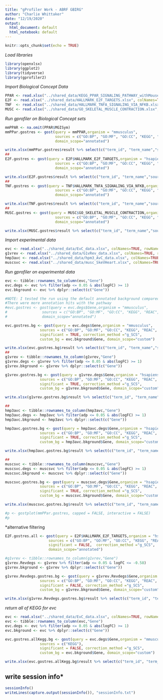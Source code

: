 ---
title: "gProfiler Work - ABRF GBIRG"
author: "Charlie Whittaker"
date: "12/19/2020"
output: 
  html_document: default
  html_notebook: default
---

```{r setup, include=FALSE}
knitr::opts_chunk$set(echo = TRUE)
```

*Load libraries*

```{r, warning=FALSE,error=FALSE,message=FALSE}
library(openxlsx)
library(ggplot2)
library(tidyverse)
library(gprofiler2)
```

*Import Biological Concept Data*

```{r}
PPAR <- read.xlsx("../shared_data/KEGG_PPAR_SIGNALING_PATHWAY_withMouse.xlsx", colNames=TRUE, rowNames=FALSE)
E2F <- read.xlsx("../shared_data/HALLMARK_E2F_TARGETS.xlsx", colNames=TRUE, rowNames=FALSE)
TNF  <- read.xlsx("../shared_data/HALLMARK_TNFA_SIGNALING_VIA_NFKB.xlsx", colNames=TRUE, rowNames=FALSE)
MUSC <- read.xlsx("../shared_data/GO_SKELETAL_MUSCLE_CONTRACTION.xlsx", colNames=TRUE, rowNames=FALSE)
```

*Run gprofiler on Biological Concept sets*

```{r}
mmPPAR <- na.omit(PPAR$MGISym)
mmPPar.gostres <- gost(query = mmPPAR,organism = "mmusculus", 
                       sources = c("GO:BP", "GO:MF", "GO:CC", "KEGG", "REAC", "WP"), 
                       domain_scope="annotated")

write.xlsx(mmPPar.gostres$result %>% select(c("term_id", "term_name","source","p_value", "query_size", "intersection_size")), file="mmPPAR.gprofiler.xlsx")
##
E2F.gostres <- gost(query = E2F$HALLMARK_E2F_TARGETS,organism = "hsapiens", 
                       sources = c("GO:BP", "GO:MF", "GO:CC", "KEGG", "REAC", "WP"), 
                       domain_scope="annotated")

write.xlsx(E2F.gostres$result %>% select(c("term_id", "term_name","source","p_value", "query_size", "intersection_size")), file="E2F.gprofiler.xlsx")
##
TNF.gostres <- gost(query = TNF$HALLMARK_TNFA_SIGNALING_VIA_NFKB,organism = "hsapiens", 
                       sources = c("GO:BP", "GO:MF", "GO:CC", "KEGG", "REAC", "WP"), 
                       domain_scope="annotated")

write.xlsx(TNF.gostres$result %>% select(c("term_id", "term_name","source","p_value", "query_size", "intersection_size")), file="TNF.gprofiler.xlsx")
##
MUSC.gostres <- gost(query = MUSC$GO_SKELETAL_MUSCLE_CONTRACTION,organism = "hsapiens", 
                       sources = c("GO:BP", "GO:MF", "GO:CC", "KEGG", "REAC", "WP"), 
                       domain_scope="annotated")

write.xlsx(MUSC.gostres$result %>% select(c("term_id", "term_name","source","p_value", "query_size", "intersection_size")), file="MUSC.gprofiler.xlsx")
```

*Import experimental data*

```{r}
evc <- read.xlsx("../shared_data/EvC_data.xlsx", colNames=TRUE, rowNames=TRUE)
g1vrev <- read.xlsx("../shared_data/G1vRev_data.xlsx", colNames=TRUE, rowNames=TRUE)
hmp3avc <- read.xlsx("../shared_data/hpm3_AvC_data.xlsx", colNames=TRUE, rowNames=TRUE)
muscsvc <- read.xlsx("../shared_data/musc_SkeVHeart.xlsx", colNames=TRUE, rowNames=TRUE)
```

*Run gprofiler on experimental data*
```{r}
evc <- tibble::rownames_to_column(evc,"Gene")
evc.degs <- evc %>% filter(adp <= 0.05 & abs(logFC) >= 1)
evc.bkground <- evc %>% dplyr::select(c("Gene"))

#NOTE: I tested the run using the default annotated background compared to the gene list from the data file.
#There were more annotation hits with the pathway
#evc.gostres <- gost(query = evc.degs$Gene,organism = "mmusculus", 
#                sources = c("GO:BP", "GO:MF", "GO:CC", "KEGG", "REAC", "WP"), 
#                domain_scope="annotated")

evc.gostres.bg <- gost(query = evc.degs$Gene,organism = "mmusculus", 
                sources = c("GO:BP", "GO:MF", "GO:CC", "KEGG", "REAC", "WP"),
                significant = TRUE, correction_method ="g_SCS",
                custom_bg = evc.bkground$Gene, domain_scope="custom")

write.xlsx(evc.gostres.bg$result %>% select(c("term_id", "term_name","source","p_value", "query_size", "intersection_size")), file="evc.gprofiler.xlsx")
##
g1vrev <- tibble::rownames_to_column(g1vrev,"Gene")
g1vrev.degs <- g1vrev %>% filter(adp <= 0.05 & abs(logFC) >= 1)
g1vrev.bkground <- g1vrev %>% dplyr::select(c("Gene"))

g1vrev.gostres.bg <- gost(query = g1vrev.degs$Gene,organism = "hsapiens", 
                sources = c("GO:BP", "GO:MF", "GO:CC", "KEGG", "REAC", "WP"),
                significant = TRUE, correction_method ="g_SCS",
                custom_bg = g1vrev.bkground$Gene, domain_scope="custom")

write.xlsx(g1vrev.gostres.bg$result %>% select(c("term_id", "term_name","source","p_value", "query_size", "intersection_size")), file="g1vrev.gprofiler.xlsx")

##
hmp3avc <- tibble::rownames_to_column(hmp3avc,"Gene")
hmp3avc.degs <- hmp3avc %>% filter(adp <= 0.05 & abs(logFC) >= 1)
hmp3avc.bkground <- hmp3avc %>% dplyr::select(c("Gene"))

hmp3avc.gostres.bg <- gost(query = hmp3avc.degs$Gene,organism = "hsapiens", 
                sources = c("GO:BP", "GO:MF", "GO:CC", "KEGG", "REAC", "WP"),
                significant = TRUE, correction_method ="g_SCS",
                custom_bg = hmp3avc.bkground$Gene, domain_scope="custom")

write.xlsx(hmp3avc.gostres.bg$result %>% select(c("term_id", "term_name","source","p_value", "query_size", "intersection_size")), file="hmp3avc.gprofiler.xlsx")

##
muscsvc <- tibble::rownames_to_column(muscsvc,"Gene")
muscsvc.degs <- muscsvc %>% filter(adp <= 0.05 & abs(logFC) >= 1)
muscsvc.bkground <- muscsvc %>% dplyr::select(c("Gene"))

muscsvc.gostres.bg <- gost(query = muscsvc.degs$Gene,organism = "hsapiens", 
                sources = c("GO:BP", "GO:MF", "GO:CC", "KEGG", "REAC", "WP"),
                significant = TRUE, correction_method ="g_SCS",
                custom_bg = muscsvc.bkground$Gene, domain_scope="custom")

write.xlsx(muscsvc.gostres.bg$result %>% select(c("term_id", "term_name","source","p_value", "query_size", "intersection_size")), file="muscsvc.gprofiler.xlsx")

#p <- gostplot(mmPPar.gostres, capped = FALSE, interactive = FALSE)
#p
```

*alternative filtering

```{r}
E2F.gostres.all <- gost(query = E2F$HALLMARK_E2F_TARGETS,organism = "hsapiens", 
                    sources = c("GO:BP", "GO:MF", "GO:CC", "KEGG", "REAC", "WP"),
                    significant = FALSE,  correction_method ="g_SCS",
                    domain_scope="annotated")

#g1vrev <- tibble::rownames_to_column(g1vrev,"Gene")
g1vrev.Revdegs <- g1vrev %>% filter(adp <= 0.05 & logFC <= -0.58)
g1vrev.bkground <- g1vrev %>% dplyr::select(c("Gene"))

g1vrev.Revdegs.gostres.bg <- gost(query = g1vrev.Revdegs$Gene,organism = "hsapiens", 
                sources = c("GO:BP", "GO:MF", "GO:CC", "KEGG", "REAC", "WP"),
                significant = FALSE, correction_method ="g_SCS",
                custom_bg = g1vrev.bkground$Gene, domain_scope="custom")

write.xlsx(g1vrev.Revdegs.gostres.bg$result %>% select(c("term_id", "term_name","source","p_value", "query_size", "intersection_size")), file="g1vrev.RevDegs.gprofiler.xlsx")
```

*return all of KEGG for evc*
```{r}
evc <- read.xlsx("../shared_data/EvC_data.xlsx", colNames=TRUE, rowNames=TRUE)
evc <- tibble::rownames_to_column(evc,"Gene")
evc.degs <- evc %>% filter(adp <= 0.05 & abs(logFC) >= 1)
evc.bkground <- evc %>% dplyr::select(c("Gene"))

evc.gostres.allKegg.bg <- gost(query = evc.degs$Gene,organism = "mmusculus", 
                sources = c("KEGG"),
                significant = FALSE, correction_method ="g_SCS",
                custom_bg = evc.bkground$Gene, domain_scope="custom")

write.xlsx(evc.gostres.allKegg.bg$result %>% select(c("term_id", "term_name","source","p_value", "query_size", "intersection_size")), file="evc.allKEGG.gprofiler.xlsx")
```

## write session info*

```{r}
sessionInfo()
writeLines(capture.output(sessionInfo()), "sessionInfo.txt")
```